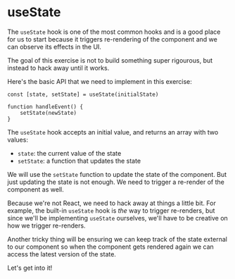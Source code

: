 # useState

<EpicVideo url="https://www.epicreact.dev/tutorials/build-react-hooks/introduction-to-usestate" />

The `useState` hook is one of the most common hooks and is a good place for us
to start because it triggers re-rendering of the component and we can observe
its effects in the UI.

The goal of this exercise is not to build something super rigourous, but instead
to hack away until it works.

Here's the basic API that we need to implement in this exercise:

```tsx
const [state, setState] = useState(initialState)

function handleEvent() {
	setState(newState)
}
```

The `useState` hook accepts an initial value, and returns an array with two
values:

- `state`: the current value of the state
- `setState`: a function that updates the state

We will use the `setState` function to update the state of the component. But
just updating the state is not enough. We need to trigger a re-render of the
component as well.

Because we're not React, we need to hack away at things a little bit. For
example, the built-in `useState` hook is _the_ way to trigger re-renders, but
since we'll be implementing `useState` ourselves, we'll have to be creative on
how we trigger re-renders.

Another tricky thing will be ensuring we can keep track of the state external to
our component so when the component gets rendered again we can access the latest
version of the state.

Let's get into it!
